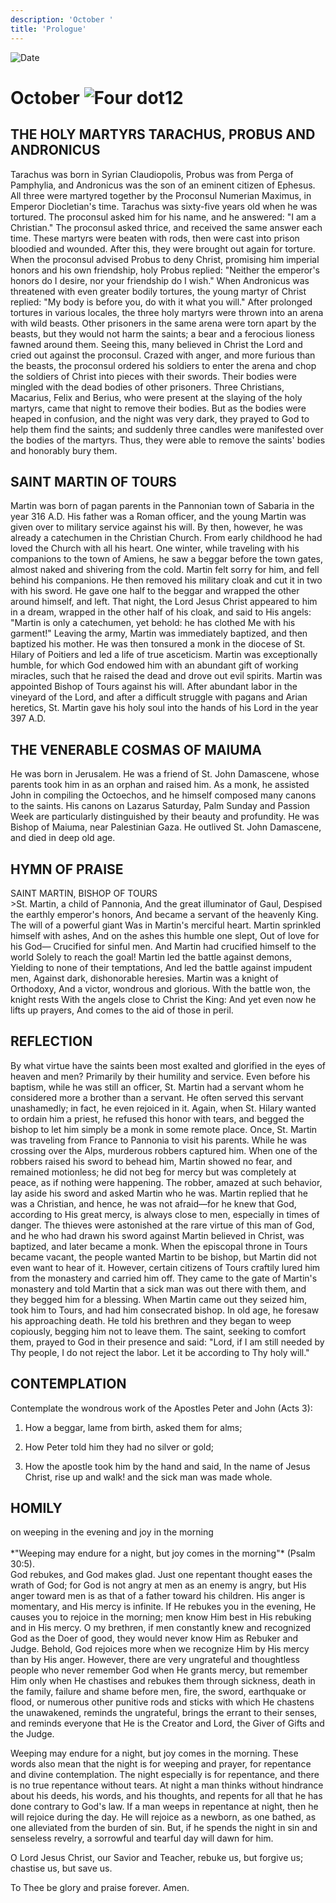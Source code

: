 ```yaml
---
description: 'October '
title: 'Prologue'
---
```


<RunningHead />
<Image src="/title-imprint.png" height={68} width={50} alt="Date" className="title-imprint"/>

# <div id="date">October <Image className="four-dot" src="/four-dot.png" height={15} width={15} alt="Four dot" />12</div>

## THE HOLY MARTYRS TARACHUS, PROBUS AND ANDRONICUS

Tarachus was born in Syrian Claudiopolis, Probus was from Perga of Pamphylia, and Andronicus was the son of an eminent citizen of Ephesus. All three were martyred together by the Proconsul Numerian Maximus, in Emperor Diocletian's time. Tarachus was sixty-five years old when he was tortured. The proconsul asked him for his name, and he answered: "I am a Christian." The proconsul asked thrice, and received the same answer each time. These martyrs were beaten with rods, then were cast into prison bloodied and wounded. After this, they were brought out again for torture. When the proconsul advised Probus to deny Christ, promising him imperial honors and his own friendship, holy Probus replied: "Neither the emperor's honors do I desire, nor your friendship do I wish." When Andronicus was threatened with even greater bodily tortures, the young martyr of Christ replied: "My body is before you, do with it what you will." After prolonged tortures in various locales, the three holy martyrs were thrown into an arena with wild beasts. Other prisoners in the same arena were torn apart by the beasts, but they would not harm the saints; a bear and a ferocious lioness fawned around them. Seeing this, many believed in Christ the Lord and cried out against the proconsul. Crazed with anger, and more furious than the beasts, the proconsul ordered his soldiers to enter the arena and chop the soldiers of Christ into pieces with their swords. Their bodies were mingled with the dead bodies of other prisoners. Three Christians, Macarius, Felix and Berius, who were present at the slaying of the holy martyrs, came that night to remove their bodies. But as the bodies were heaped in confusion, and the night was very dark, they prayed to God to help them find the saints; and suddenly three candles were manifested over the bodies of the martyrs. Thus, they were able to remove the saints' bodies and honorably bury them.

## SAINT MARTIN OF TOURS

Martin was born of pagan parents in the Pannonian town of Sabaria in the year 316 A.D. His father was a Roman officer, and the young Martin was given over to military service against his will. By then, however, he was already a catechumen in the Christian Church. From early childhood he had loved the Church with all his heart. One winter, while traveling with his companions to the town of Amiens, he saw a beggar before the town gates, almost naked and shivering from the cold. Martin felt sorry for him, and fell behind his companions. He then removed his military cloak and cut it in two with his sword. He gave one half to the beggar and wrapped the other around himself, and left. That night, the Lord Jesus Christ appeared to him in a dream, wrapped in the other half of his cloak, and said to His angels: "Martin is only a catechumen, yet behold: he has clothed Me with his garment!" Leaving the army, Martin was immediately baptized, and then baptized his mother. He was then tonsured a monk in the diocese of St. Hilary of Poitiers and led a life of true asceticism. Martin was exceptionally humble, for which God endowed him with an abundant gift of working miracles, such that he raised the dead and drove out evil spirits. Martin was appointed Bishop of Tours against his will. After abundant labor in the vineyard of the Lord, and after a difficult struggle with pagans and Arian heretics, St. Martin gave his holy soul into the hands of his Lord in the year 397 A.D.

## THE VENERABLE COSMAS OF MAIUMA

He was born in Jerusalem. He was a friend of St. John Damascene, whose parents took him in as an orphan and raised him. As a monk, he assisted John in compiling the Octoechos, and he himself composed many canons to the saints. His canons on Lazarus Saturday, Palm Sunday and Passion Week are particularly distinguished by their beauty and profundity. He was Bishop of Maiuma, near Palestinian Gaza. He outlived St. John Damascene, and died in deep old age.


## HYMN OF PRAISE
<div style={{textAlign:'center', color:'crimson', fontWeight:'bold'}}>
SAINT MARTIN, BISHOP OF TOURS
</div>
>St. Martin, a child of Pannonia,  
And the great illuminator of Gaul,   
Despised the earthly emperor's honors,   
And became a servant of the heavenly King.  
The will of a powerful giant  
Was in Martin's merciful heart.  
Martin sprinkled himself with ashes,  
And on the ashes this humble one slept,  
Out of love for his God—  
Crucified for sinful men.   
And Martin had crucified himself to the world  
Solely to reach the goal!  
Martin led the battle against demons,  
Yielding to none of their temptations,  
And led the battle against impudent men,  
Against dark, dishonorable heresies.  
Martin was a knight of Orthodoxy,  
And a victor, wondrous and glorious.  
With the battle won, the knight rests  
With the angels close to Christ the King:   
And yet even now he lifts up prayers,  
And comes to the aid of those in peril.  


## REFLECTION

By what virtue have the saints been most exalted and glorified in the eyes of heaven and men? Primarily by their humility and service. Even before his baptism, while he was still an officer, St. Martin had a servant whom he considered more a brother than a servant. He often served this servant unashamedly; in fact, he even rejoiced in it. Again, when St. Hilary wanted to ordain him a priest, he refused this honor with tears, and begged the bishop to let him simply be a monk in some remote place. Once, St. Martin was traveling from France to Pannonia to visit his parents. While he was crossing over the Alps, murderous robbers captured him. When one of the robbers raised his sword to behead him, Martin showed no fear, and remained motionless; he did not beg for mercy but was completely at peace, as if nothing were happening. The robber, amazed at such behavior, lay aside his sword and asked Martin who he was. Martin replied that he was a Christian, and hence, he was not afraid—for he knew that God, according to His great mercy, is always close to men, especially in times of danger. The thieves were astonished at the rare virtue of this man of God, and he who had drawn his sword against Martin believed in Christ, was baptized, and later became a monk. When the episcopal throne in Tours became vacant, the people wanted Martin to be bishop, but Martin did not even want to hear of it. However, certain citizens of Tours craftily lured him from the monastery and carried him off. They came to the gate of Martin's monastery and told Martin that a sick man was out there with them, and they begged him for a blessing. When Martin came out they seized him, took him to Tours, and had him consecrated bishop. In old age, he foresaw his approaching death. He told his brethren and they began to weep copiously, begging him not to leave them. The saint, seeking to comfort them, prayed to God in their presence and said: "Lord, if I am still needed by Thy people, I do not reject the labor. Let it be according to Thy holy will."


## CONTEMPLATION

Contemplate the wondrous work of the Apostles Peter and John (Acts 3):

1. How a beggar, lame from birth, asked them for alms;

2. How Peter told him they had no silver or gold;

3. How the apostle took him by the hand and said, In the name of Jesus Christ, rise up and walk! and the sick man was made whole.


## HOMILY
<div style={{textAlign:'center', color:'crimson', fontWeight:'bold'}}>
on weeping in the evening and joy in the morning
</div>
<br />
<div style={{textAlign:'right'}}>
*"Weeping may endure for a night, but joy comes in the morning"* (Psalm 30:5).
</div>
God rebukes, and God makes glad. Just one repentant thought eases the wrath of God; for God is not angry at men as an enemy is angry, but His anger toward men is as that of a father toward his children. His anger is momentary, and His mercy is infinite. If He rebukes you in the evening, He causes you to rejoice in the morning; men know Him best in His rebuking and in His mercy. O my brethren, if men constantly knew and recognized God as the Doer of good, they would never know Him as Rebuker and Judge. Behold, God rejoices more when we recognize Him by His mercy than by His anger. However, there are very ungrateful and thoughtless people who never remember God when He grants mercy, but remember Him only when He chastises and rebukes them through sickness, death in the family, failure and shame before men, fire, the sword, earthquake or flood, or numerous other punitive rods and sticks with which He chastens the unawakened, reminds the ungrateful, brings the errant to their senses, and reminds everyone that He is the Creator and Lord, the Giver of Gifts and the Judge.

Weeping may endure for a night, but joy comes in the morning. These words also mean that the night is for weeping and prayer, for repentance and divine contemplation. The night especially is for repentance, and there is no true repentance without tears. At night a man thinks without hindrance about his deeds, his words, and his thoughts, and repents for all that he has done contrary to God's law. If a man weeps in repentance at night, then he will rejoice during the day. He will rejoice as a newborn, as one bathed, as one alleviated from the burden of sin. But, if he spends the night in sin and senseless revelry, a sorrowful and tearful day will dawn for him.

O Lord Jesus Christ, our Savior and Teacher, rebuke us, but forgive us; chastise us, but save us.

To Thee be glory and praise forever. Amen. 